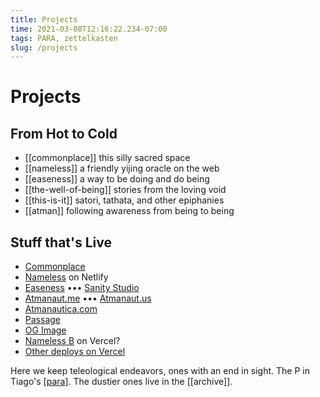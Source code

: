 ```yaml
---
title: Projects
time: 2021-03-08T12:16:22.234-07:00
tags: PARA, zettelkasten
slug: /projects
---
```


# Projects

## From Hot to Cold

- [[commonplace]]
  this silly sacred space
- [[nameless]]
  a friendly yijing oracle on the web
- [[easeness]]
  a way to be doing and do being
- [[the-well-of-being]]
  stories from the loving void
- [[this-is-it]]
  satori, tathata, and other epiphanies
- [[atman]]
  following awareness from being to being

## Stuff that's Live

- [Commonplace](https://commonplace.atmanaut.me)
- [Nameless](https://nameless.easeness.biz) on Netlify
- [Easeness](https://easeness.biz) ••• [Sanity Studio](https://atmanautica.sanity.studio)
- [Atmanaut.me](https://atmanaut.me) ••• [Atmanaut.us](https://atmanaut.us)
- [Atmanautica.com](https://atmanautica.com)
- [Passage](https://passage.atmanaut.us)
- [OG Image](https://og-image.atmanaut.us/)
- [Nameless B](https://nameless.atmanautica.com) on Vercel?
- [Other deploys on Vercel](https://vercel.com/atma)

Here we keep teleological endeavors, ones with an end in sight. The P in Tiago's [[para]]. The dustier ones live in the [[archive]].

[//begin]: # "Autogenerated link references for markdown compatibility"
[para]: archives/roam/para "PARA method"
[//end]: # "Autogenerated link references"
